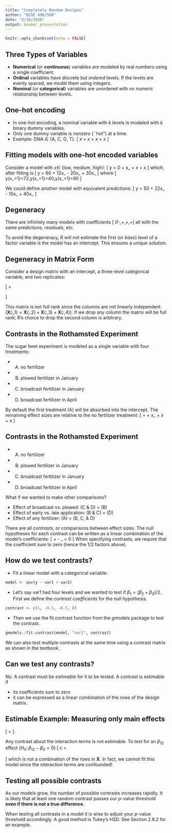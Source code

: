 ```yaml
---
title: "Completely Random Designs"
author: "BIOE 498/598"
date: "2/10/2020"
output: beamer_presentation
---
```


```r
knitr::opts_chunk$set(echo = FALSE)
```

## Three Types of Variables

- **Numerical** (or **continuous**) variables are modeled by real numbers using a single coefficient.
- **Ordinal** variables have discrete but *ordered* levels. If the levels are evenly spaced, we model them using integers.
- **Nominal** (or **categorical**) variables are unordered with no numeric relationship between levels.

## One-hot encoding

- In one-hot encoding, a nominal variable with $k$ levels is modeled with $k$ binary dummy variables.
- Only one dummy variable is nonzero (``hot") at a time.
- Example: DNA $\in$ \{A, C, G, T\}.
\[ \beta_\mathrm{A}x_\mathrm{A} + \beta_\mathrm{C}x_\mathrm{C} + \beta_\mathrm{G}x_\mathrm{G} + \beta_\mathrm{T}x_\mathrm{T} \]

## Fitting models with one-hot encoded variables

Consider a model with $x \in$ \{low, medium, high\}:
\[ y = \beta_0 + \beta_\mathrm{low}x_\mathrm{low} + \beta_\mathrm{med}x_\mathrm{med} + \beta_\mathrm{high}x_\mathrm{high} \]
which, after fitting is
\[ y = 60 + 12x_\mathrm{low} - 20x_\mathrm{med} + 30x_\mathrm{high} \]
where 
\[ y(x_\mathrm{low}=1)=72,\quad y(x_\mathrm{med}=1)=40,\quad y(x_\mathrm{high}=1)=90 \]

\pause
We could define another model with equivalent predictions:
\[ y = 50 + 22x_\mathrm{low} - 10x_\mathrm{med} + 40x_\mathrm{high} \]

## Degeneracy

There are infinitely many models with coefficients
\[ \beta_0-\Delta,\quad \beta_\mathrm{low}+\Delta,\quad \beta_\mathrm{med}+\Delta,\quad \beta_\mathrm{high}+\Delta \]
all with the same predictions, residuals, etc.

To avoid the degeneracy, R will not estimate the first (or *base*) level of a factor variable is the model has an intercept. This ensures a unique solution.

## Degeneracy in Matrix Form

Consider a design matrix with an intercept, a three-level categorical variable, and two replicates:

\[ \mathbf{X} = \begin{pmatrix} 1&1&0&0 \\ 1&1&0&0 \\ 1&0&1&0 \\ 1&0&1&0 \\ 1&0&0&1 \\ 1&0&0&1 \end{pmatrix} \]

This matrix is not full rank since the columns are not linearly independent. ($\mathbf{X}(:,1) = \mathbf{X}(:,2) + \mathbf{X}(:,3) + \mathbf{X}(:,4)$). If we drop any column the matrix will be full rank; R's choice to drop the second column is arbitrary.

## Contrasts in the Rothamsted Experiment

The sugar beet experiment is modeled as a single variable with four treatments:

- (A) no fertilizer
- (B) plowed fertilizer in January
- (C) broadcast fertilizer in January
- (D) broadcast fertilizer in April

By default the first treatment (A) will be absorbed into the intercept. The remaining effect sizes are relative to the no fertilizer treatment:
\[ \mathrm{yield} = \beta_\mathrm{A} + \beta_\mathrm{B}x_\mathrm{B} + \beta_\mathrm{C}x_\mathrm{C} + \beta_\mathrm{D}x_\mathrm{D} \]

## Contrasts in the Rothamsted Experiment

- (A) no fertilizer
- (B) plowed fertilizer in January
- (C) broadcast fertilizer in January
- (D) broadcast fertilizer in April

What if we wanted to make other comparisons?

- Effect of broadcast vs. plowed: (C & D) = (B)
- Effect of early vs. late application: (B & C) = (D)
- Effect of any fertilizer: (A) = (B, C, & D)

\pause
There are all *contrasts*, or comparisons between effect sizes. The null hypotheses for each contrast can be written as a linear combination of the model's coefficients:
\[ \frac{1}{2}\beta_\mathrm{C} + \frac{1}{2}\beta_\mathrm{D} - \beta_\mathrm{B} = 0 \]
When specifying contrasts, we require that the coefficient sum to zero (hence the 1/2 factors above).

## How do we test contrasts?

- Fit a linear model with a categorical variable:
```r
model <- aov(y ~ var1 + var2)
```
- Let's say var1 had four levels and we wanted to test if $\beta_1 = (\beta_2 + \beta_3)/2$. First we define the *contrast coefficients* for the null hypothesis.
```r
contrast <- c(1, -0.5, -0.5, 0)
```
- Then we use the fit.contrast function from the gmodels package to test the contrast.
```r
gmodels::fit.contrast(model, "var1", contrast)
```

We can also test multiple contrasts at the same time using a contrast matrix as shown in the textbook.

## Can we test any contrasts?

No. A contrast must be *estimable* for it to be tested. A contrast is estimable if

- its coefficients sum to zero
- it can be expressed as a linear combination of the rows of the design matrix.

## Estimable Example: Measuring only main effects

\[ \mathbf{X} = \bordermatrix{~ & \beta_0 & \beta_2 & \beta_3 & \beta_{12} & \beta_{13} & \beta_{23} \cr 
                                & 1 & 0 & 0 & 0 & 0 & 0 \cr 
                                & 1 & 0 & 0 & 0 & 0 & 0 \cr 
                                & 1 & 1 & 0 & 0 & 0 & 0 \cr 
                                & 1 & 1 & 0 & 0 & 0 & 0 \cr 
                                & 1 & 0 & 1 & 0 & 0 & 0 \cr 
                                & 1 & 0 & 1 & 0 & 0 & 0 \cr }   \]

Any contrast about the interaction terms is not estimable. To test for an $\beta_{12}$ effect ($H_0:\, \beta_{12} - \beta_0 = 0$)
\[ c = \begin{pmatrix} 1&0&0&-1&0&0 \end{pmatrix} \]
which is not a combination of the rows in $\mathbf{X}$. In fact, we cannot fit this model since the interaction terms are confounded!

## Testing all possible contrasts

As our models grow, the number of possible contrasts increases rapidly. It is likely that at least one random contrast passes our $p$-value threshold **even if there is not a true difference**.

When testing all contrasts in a model it is wise to adjust your $p$-value threshold accordingly. A good method is Tukey's HSD. See Section 2.8.2 for an example.

